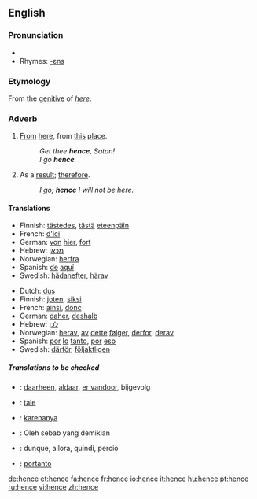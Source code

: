 ==English==

===Pronunciation===
*{{audio|en-us-hence.ogg|Audio (US)}}
*Rhymes: [[Rhymes:English:-ɛns|-ɛns]]

===Etymology===
From the [[genitive]] of ''[[here]]''.

===Adverb===
{{en-adv|-}}

# {{archaic}} [[from|From]] [[here]], from [[this]] [[place]].
#:''Get thee '''hence''', Satan!''
#:''I go '''hence'''.''
# As a [[result]]; [[therefore]].
#:''I go; '''hence''' I will not be here.''

====Translations====
{{trans-top|from here}}
*Finnish: [[tästedes]], [[tästä]] [[eteenpäin]]
*French: [[d']][[ici]]
*German: [[von]] [[hier]], [[fort]]
*Hebrew: [[מ-|מ]][[כאן]] {{romanization of Hebrew|mikán}}
*Norwegian: [[herfra]]
*Spanish: [[de]] [[aquí]]
*Swedish: [[hädanefter]], [[härav]]
{{trans-bottom}}

{{trans-top|therefore}}
*Dutch: [[dus]]
*Finnish: [[joten]], [[siksi]]
*French: [[ainsi]], [[donc]]
*German: [[daher]], [[deshalb]]
*Hebrew: [[לכן]] {{romanization of Hebrew|lakhén}}
*Norwegian: [[herav]], [[av]] [[dette]] [[følger]], [[derfor]], [[derav]]
*Spanish: [[por]] [[lo]] [[tanto]], [[por]] [[eso]]
*Swedish: [[därför]], [[följaktligen]]
{{trans-bottom}}

=====Translations to be checked=====
{{checktrans}}
*{{ttbc|Dutch}}: [[daarheen]], [[aldaar]], [[er vandoor]], bijgevolg
*{{ttbc|Ido}}: [[tale]]
*{{ttbc|Indonesian}}: [[karenanya]]
*{{ttbc|Malay}}: Oleh sebab yang demikian
*{{ttbc|Italian}}: dunque, allora, quindi, perciò
*{{ttbc|Portuguese}}: [[portanto]]

[[de:hence]]
[[et:hence]]
[[fa:hence]]
[[fr:hence]]
[[io:hence]]
[[it:hence]]
[[hu:hence]]
[[pt:hence]]
[[ru:hence]]
[[vi:hence]]
[[zh:hence]]